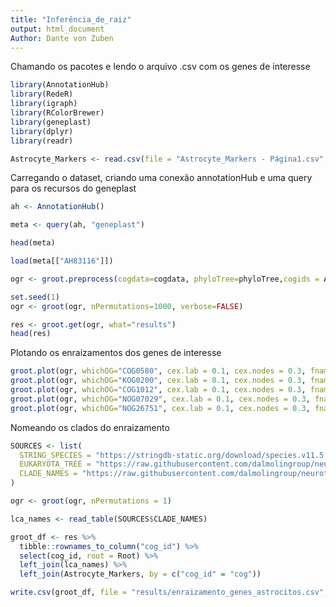 ```yaml
---
title: "Inferência_de_raiz"
output: html_document
Author: Dante von Zuben
---
```


Chamando os pacotes e lendo o arquivo .csv com os genes de interesse

```r

library(AnnotationHub)
library(RedeR)
library(igraph)
library(RColorBrewer)
library(geneplast)
library(dplyr)
library(readr)

Astrocyte_Markers <- read.csv(file = "Astrocyte_Markers - Página1.csv", header = T)
```


Carregando o dataset, criando uma conexão annotationHub e uma query para os recursos do geneplast
```r
ah <- AnnotationHub()

meta <- query(ah, "geneplast")

head(meta)

load(meta[["AH83116"]])

ogr <- groot.preprocess(cogdata=cogdata, phyloTree=phyloTree,cogids = Astrocyte_Markers$cog, spid="9606")

set.seed(1)
ogr <- groot(ogr, nPermutations=1000, verbose=FALSE)

res <- groot.get(ogr, what="results")
head(res)
```

Plotando os enraizamentos dos genes de interesse
```r
groot.plot(ogr, whichOG="COG0580", cex.lab = 0.1, cex.nodes = 0.3, fname="results/gproot")
groot.plot(ogr, whichOG="KOG0200", cex.lab = 0.1, cex.nodes = 0.3, fname="results/gproot")
groot.plot(ogr, whichOG="COG1012", cex.lab = 0.1, cex.nodes = 0.3, fname="results/gproot")
groot.plot(ogr, whichOG="NOG07029", cex.lab = 0.1, cex.nodes = 0.3, fname="results/gproot")
groot.plot(ogr, whichOG="NOG26751", cex.lab = 0.1, cex.nodes = 0.3, fname="results/gproot")
```

Nomeando os clados do enraizamento
```r
SOURCES <- list(
  STRING_SPECIES = "https://stringdb-static.org/download/species.v11.5.txt",
  EUKARYOTA_TREE = "https://raw.githubusercontent.com/dalmolingroup/neurotransmissionevolution/ctenophora_before_porifera/data/hybrid_tree_modified.nwk",
  CLADE_NAMES = "https://raw.githubusercontent.com/dalmolingroup/neurotransmissionevolution/ctenophora_before_porifera/analysis/geneplast_clade_names.tsv"
)

ogr <- groot(ogr, nPermutations = 1)

lca_names <- read_table(SOURCES$CLADE_NAMES)

groot_df <- res %>%  
  tibble::rownames_to_column("cog_id") %>%
  select(cog_id, root = Root) %>%
  left_join(lca_names) %>%
  left_join(Astrocyte_Markers, by = c("cog_id" = "cog"))

write.csv(groot_df, file = "results/enraizamento_genes_astrocitos.csv", row.names = F)

```